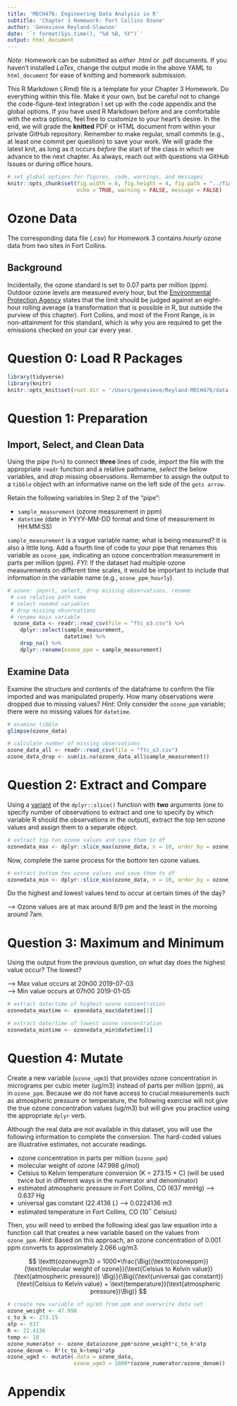 ```yaml
---
title: 'MECH476: Engineering Data Analysis in R'
subtitle: 'Chapter 3 Homework: Fort Collins Ozone' 
author: 'Genevieve Reyland-Slawson'
date: '`r format(Sys.time(), "%d %B, %Y")`'
output: html_document
---
```


*Note*: Homework can be submitted as *either* .html or .pdf documents.
If you haven't installed $LaTex$, change the output mode in the above
YAML to `html_document` for ease of knitting and homework submission. 

This R Markdown (.Rmd) file is a template for your Chapter 3 Homework. Do 
everything within this file. Make it your own, but be careful not to change
the code-figure-text integration I set up with the code appendix and the 
global options. If you have used R Markdown before and are comfortable with the
extra options, feel free to customize to your heart's desire. In the end,
we will grade the **knitted** PDF or HTML document from within your private
GitHub repository. Remember to make regular, small commits (e.g., at least one
commit per question) to save your work. We will grade the latest knit, as long
as it occurs *before* the start of the class in which we advance to the next
chapter. As always, reach out with questions via GitHub Issues or during
office hours.

```r
# set global options for figures, code, warnings, and messages
knitr::opts_chunk$set(fig.width = 6, fig.height = 4, fig.path = "../figs/",
                      echo = TRUE, warning = FALSE, message = FALSE)
```

# Ozone Data

The corresponding data file (.csv) for Homework 3 contains *hourly* ozone data
from two sites in Fort Collins. 

## Background

Incidentally, the ozone standard is set to 0.07 parts per million (ppm).
Outdoor ozone levels are measured every hour, but the [Environmental Protection Agency](https://www.epa.gov/criteria-air-pollutants/naaqs-table) states that
the limit should be judged against an eight-hour rolling average (a
transformation that is possible in R, but outside the purview of this chapter).
Fort Collins, and most of the Front Range, is in non-attainment for this
standard, which is why you are required to get the emissions checked on your
car every year.

# Question 0: Load R Packages
```r

library(tidyverse)
library(knitr)
knitr::opts_knit$set(root.dir = '/Users/genevieve/Reyland-MECH476/data')
```

# Question 1: Preparation

## Import, Select, and Clean Data

Using the pipe (`%>%`) to connect **three** lines of code, *import* the file
with the appropriate `readr` function and a relative pathname, *select* the
below variables, and *drop* missing observations. Remember to assign the
output to a `tibble` object with an informative name on the left side of the
`gets arrow`.

Retain the following variables in Step 2 of the "pipe": 

- `sample_measurement` (ozone measurement in ppm)
- `datetime` (date in YYYY-MM-DD format and time of measurement in HH:MM:SS)

`sample_measurement` is a vague variable name; what is being measured? It is 
also a little long. Add a fourth line of code to your pipe that renames this
variable as `ozone_ppm`, indicating an ozone concentration measurement in parts
per million (ppm). *FYI*: If the dataset had multiple ozone measurements on
different time scales, it would be important to include that information in the
variable name (e.g., `ozone_ppm_hourly`). 

```r
# ozone: import, select, drop missing observations, rename
 # use relative path name
 # select needed variables 
 # drop missing observations
 # rename main variable
  ozone_data <- readr::read_csv(file = "ftc_o3.csv") %>%
    dplyr::select(sample_measurement,
                  datetime) %>%
    drop_na() %>%
    dplyr::rename(ozone_ppm = sample_measurement)
```

## Examine Data

Examine the structure and contents of the dataframe to confirm the file
imported and was manipulated properly. How many observations were dropped due
to missing values? *Hint*: Only consider the `ozone_ppm` variable; there
were no missing values for `datetime`.

```r
# examine tibble
glimpse(ozone_data)

# calculate number of missing observations 
ozone_data_all <- readr::read_csv(file = "ftc_o3.csv") 
ozone_data_drop <- sum(is.na(ozone_data_all$sample_measurement))
```

# Question 2: Extract and Compare

Using a [variant](https://dplyr.tidyverse.org/reference/slice.html) of the
`dplyr::slice()` function with **two** arguments (one to specify number of
observations to extract and one to specify by which variable R should the
observations in the output), extract the top ten ozone values and assign them
to a separate object. 

```r
# extract top ten ozone values and save them to df
ozonedata_max <- dplyr::slice_max(ozone_data, n = 10, order_by = ozone_ppm)
```

Now, complete the same process for the bottom ten ozone values.

```r
# extract bottom ten ozone values and save them to df
ozonedata_min <- dplyr::slice_min(ozone_data, n = 10, order_by = ozone_ppm)
```

Do the highest and lowest values tend to occur at certain times of the day?

--> Ozone values are at max around 8/9 pm and the least in the morning around 7am.

# Question 3: Maximum and Minimum

Using the output from the previous question, on what day does the highest value
occur? The lowest?
  
--> Max value occurs at 20h00 2019-07-03  
--> Min value occurs at 07h00 2019-01-05

```r
# extract date/time of highest ozone concentration
ozonedata_maxtime <- ozonedata_max$datetime[1]

# extract date/time of lowest ozone concentration
ozonedata_mintime <- ozonedata_min$datetime[1]
```

# Question 4: Mutate

Create a new variable (`ozone_ugm3`) that provides ozone concentration in
micrograms per cubic meter (ug/m3) instead of parts per million (ppm), as
in `ozone_ppm`. Because we do not have access to crucial measurements such as 
atmospheric pressure or temperature, the following exercise will not give 
the true ozone concentration values (ug/m3) but will give you practice using
the appropriate `dplyr` verb. 

Although the real data are not available in this dataset, you will use the
following information to complete the conversion. The hard-coded values are
illustrative estimates, not accurate readings.

- ozone concentration in parts per million (`ozone_ppm`)
- molecular weight of ozone (47.998 g/mol)
- Celsius to Kelvin temperature conversion (K = 273.15 + C) (will be used twice but in different ways in the numerator and denominator)
- estimated atmospheric pressure in Fort Collins, CO (637 mmHg) --> 0.637 Hg
- universal gas constant (22.4136 L) --> 0.0224136 m3
- estimated temperature in Fort Collins, CO (10$^\circ$ Celsius)

Then, you will need to embed the following ideal gas law equation into a
function call that creates a new variable based on the values from `ozone_ppm`.
*Hint*: Based on this approach, an ozone concentration of 0.001 ppm converts
to approximately 2.066 ug/m3.

$$ 
\texttt{ozoneugm3} = 1000*\frac{\Big((\texttt{ozoneppm})(\text{molecular weight of ozone})(\text{Celsius to Kelvin value}) (\text{atmospheric pressure}) \Big)}{\Big((\text{universal gas constant})(\text{Celsius to Kelvin value} + \text{temperature})(\text{atmospheric pressure})\Big)}
$$

```r
# create new variable of ug/m3 from ppm and overwrite data set
ozone_weight <- 47.998
c_to_k <- 273.15
atp <- 637
R <- 22.4136
temp <- 10
ozone_numerator <- ozone_data$ozone_ppm*ozone_weight*c_to_k*atp
ozone_denom <- R*(c_to_k+temp)*atp
ozone_ugm3 <- mutate(.data = ozone_data,
                     ozone_ugm3 = 1000*(ozone_numerator/ozone_denom))

```

\newpage

# Appendix

```r
```
